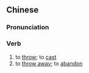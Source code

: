 {{also|抛掷}}
==Chinese==
{{zh-forms|s=抛掷}}

===Pronunciation===
{{zh-pron
|m=pāo擲
|c=paau1 zaak6
|mn=qz:phau-tia̍k/xm,zz:phau-te̍k
|cat=v
}}

===Verb===
{{zh-verb}}

# to [[throw]]; to [[cast]]
# to [[throw away]]; to [[abandon]]